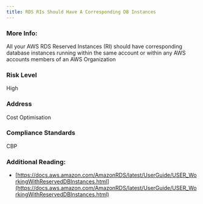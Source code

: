 ```yaml
---
title: RDS RIs Should Have A Corresponding DB Instances
---
```


### More Info:

All your AWS RDS Reserved Instances (RI) should have corresponding database instances running within the same account or within any AWS accounts members of an AWS Organization

### Risk Level

High

### Address

Cost Optimisation

### Compliance Standards

CBP

### Additional Reading:

- [https://docs.aws.amazon.com/AmazonRDS/latest/UserGuide/USER_WorkingWithReservedDBInstances.html](https://docs.aws.amazon.com/AmazonRDS/latest/UserGuide/USER_WorkingWithReservedDBInstances.html)
